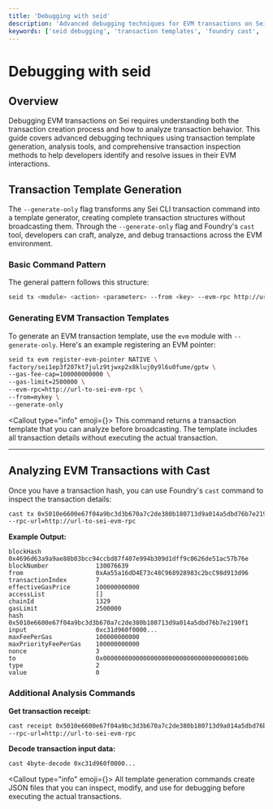 ```yaml
---
title: 'Debugging with seid'
description: 'Advanced debugging techniques for EVM transactions on Sei. Learn transaction template generation and analysis using seid and Foundry cast tools.'
keywords: ['seid debugging', 'transaction templates', 'foundry cast', 'evm analysis', 'transaction debugging']
---
```



# Debugging with seid

## Overview

Debugging EVM transactions on Sei requires understanding both the transaction creation process and how to analyze transaction behavior. This guide covers advanced debugging techniques using transaction template generation, analysis tools, and comprehensive transaction inspection methods to help developers identify and resolve issues in their EVM interactions.

## Transaction Template Generation

The `--generate-only` flag transforms any Sei CLI transaction command into a template generator, creating complete transaction structures without broadcasting them. Through the `--generate-only` flag and Foundry's `cast` tool, developers can craft, analyze, and debug transactions across the EVM environment.

### Basic Command Pattern

The general pattern follows this structure:

```bash copy
seid tx <module> <action> <parameters> --from <key> --evm-rpc http://url-to-sei-evm-rpc --generate-only
```

### Generating EVM Transaction Templates

To generate an EVM transaction template, use the `evm` module with `--generate-only`. Here's an example registering an EVM pointer:

```bash copy
seid tx evm register-evm-pointer NATIVE \
factory/sei1ep3f207kt7julz9tjwxp2x8kluj0y9l6u0fume/gptw \
--gas-fee-cap=100000000000 \
--gas-limit=2500000 \
--evm-rpc=http://url-to-sei-evm-rpc \
--from=mykey \
--generate-only
```

<Callout type="info" emoji={<IconInfoCircle className="h-5 w-5 mt-1" />}>
  This command returns a transaction template that you can analyze before broadcasting. The template includes all transaction details without executing the actual transaction.
</Callout>

---

## Analyzing EVM Transactions with Cast

Once you have a transaction hash, you can use Foundry's `cast` command to inspect the transaction details:

```bash copy
cast tx 0x5010e6600e67f04a9bc3d3b670a7c2de380b180713d9a014a5dbd76b7e2190f1 \
--rpc-url=http://url-to-sei-evm-rpc
```

**Example Output:**

```text copy
blockHash               0x4696d63a9a9ae88b03bcc94ccbd87f407e994b309d1dff9c0626de51ac57b76e
blockNumber             130076639
from                    0xAa55a16dD4E73c48C968928983c2bcC98d913d96
transactionIndex        7
effectiveGasPrice       100000000000
accessList              []
chainId                 1329
gasLimit                2500000
hash                    0x5010e6600e67f04a9bc3d3b670a7c2de380b180713d9a014a5dbd76b7e2190f1
input                   0xc31d960f0000...
maxFeePerGas            100000000000
maxPriorityFeePerGas    100000000000
nonce                   3
to                      0x000000000000000000000000000000000000100b
type                    2
value                   0
```

### Additional Analysis Commands

**Get transaction receipt:**

```bash copy
cast receipt 0x5010e6600e67f04a9bc3d3b670a7c2de380b180713d9a014a5dbd76b7e2190f1 \
--rpc-url=http://url-to-sei-evm-rpc
```

**Decode transaction input data:**

```bash copy
cast 4byte-decode 0xc31d960f0000...
```

<Callout type="info" emoji={<IconInfoCircle className="h-5 w-5 mt-1" />}>
  All template generation commands create JSON files that you can inspect, modify, and use for debugging before executing the actual transactions.
</Callout>
